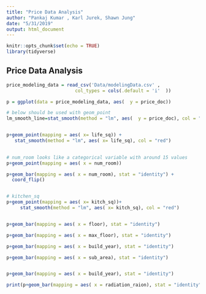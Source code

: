 ```yaml
---
title: "Price Data Analysis"
author: "Pankaj Kumar , Karl Jurek, Shawn Jung"
date: "5/31/2019"
output: html_document
---
```


```r
knitr::opts_chunk$set(echo = TRUE)
library(tidyverse)

```

## Price Data Analysis

```r


price_modeling_data = read_csv('Data/modelingData.csv' ,
                         col_types = cols(.default = 'i'  ))

p = ggplot(data = price_modeling_data, aes(  y = price_doc))

# below should be used with geom_point
lm_smooth_line=stat_smooth(method = "lm", aes(  y = price_doc), col = "red")


p+geom_point(mapping = aes( x= life_sq)) +
   stat_smooth(method = "lm", aes( x= life_sq), col = "red")

  
# num_room looks like a categorical variable with around 15 values
p+geom_point(mapping = aes( x = num_room))

p+geom_bar(mapping = aes( x = num_room), stat = "identity") + 
  coord_flip()


# kitchen_sq
p+geom_point(mapping = aes( x= kitch_sq))+
     stat_smooth(method = "lm", aes( x= kitch_sq), col = "red")


p+geom_bar(mapping = aes( x = floor), stat = "identity") 

p+geom_bar(mapping = aes( x = max_floor), stat = "identity") 

p+geom_bar(mapping = aes( x = build_year), stat = "identity") 

p+geom_bar(mapping = aes( x = sub_area), stat = "identity") 


p+geom_bar(mapping = aes( x = build_year), stat = "identity") 

print(p+geom_bar(mapping = aes( x = radiation_raion), stat = "identity") )


   

```


